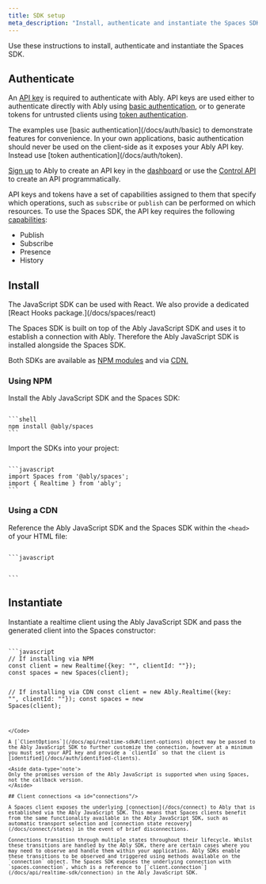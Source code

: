 ```yaml
---
title: SDK setup
meta_description: "Install, authenticate and instantiate the Spaces SDK."
---
```


Use these instructions to install, authenticate and instantiate the Spaces SDK.

## Authenticate <a id="authenticate"/>

An [API key](/docs/auth#api-keys) is required to authenticate with Ably. API keys are used either to authenticate directly with Ably using [basic authentication](/docs/auth/basic), or to generate tokens for untrusted clients using [token authentication](/docs/auth/token).

<Aside data-type='important'>
The examples use [basic authentication](/docs/auth/basic) to demonstrate features for convenience. In your own applications, basic authentication should never be used on the client-side as it exposes your Ably API key. Instead use [token authentication](/docs/auth/token).
</Aside>

[Sign up](https://ably.com/sign-up) to Ably to create an API key in the [dashboard](https://ably.com/dashboard) or use the [Control API](/docs/account/control-api) to create an API programmatically.

API keys and tokens have a set of capabilities assigned to them that specify which operations, such as `subscribe` or `publish` can be performed on which resources. To use the Spaces SDK, the API key requires the following [capabilities](/docs/auth/capabilities):

* Publish
* Subscribe
* Presence
* History

## Install <a id="install"/>

<Aside data-type='note'>
The JavaScript SDK can be used with React. We also provide a dedicated [React Hooks package.](/docs/spaces/react)
</Aside>

The Spaces SDK is built on top of the Ably JavaScript SDK and uses it to establish a connection with Ably. Therefore the Ably JavaScript SDK is installed alongside the Spaces SDK.

Both SDKs are available as [NPM modules](#npm) and via [CDN.](#cdn)

### Using NPM <a id="npm"/>

Install the Ably JavaScript SDK and the Spaces SDK:

<Code>
```shell
npm install @ably/spaces
```
</Code>

Import the SDKs into your project:

<Code>
```javascript
import Spaces from '@ably/spaces';
import { Realtime } from 'ably';
```
</Code>

### Using a CDN <a id="cdn"/>

Reference the Ably JavaScript SDK and the Spaces SDK within the `<head>` of your HTML file:

<Code>
```javascript
<script src="https://cdn.ably.com/lib/ably.min-2.js"></script>
<script src="https://cdn.ably.com/spaces/0.4/iife/index.bundle.js"></script>
```
</Code>

## Instantiate <a id="instantiate"/>

Instantiate a realtime client using the Ably JavaScript SDK and pass the generated client into the Spaces constructor:

<Code>
```javascript
// If installing via NPM
const client = new Realtime({key: "<API-key>", clientId: "<client-ID>"});
const spaces = new Spaces(client);

// If installing via CDN
const client = new Ably.Realtime({key: "<API-key>", clientId: "<client-ID>"});
const spaces = new Spaces(client);
```
</Code>

A [`ClientOptions`](/docs/api/realtime-sdk#client-options) object may be passed to the Ably JavaScript SDK to further customize the connection, however at a minimum you must set your API key and provide a `clientId` so that the client is [identified](/docs/auth/identified-clients).

<Aside data-type='note'>
Only the promises version of the Ably JavaScript is supported when using Spaces, not the callback version.
</Aside>

## Client connections <a id="connections"/>

A Spaces client exposes the underlying [connection](/docs/connect) to Ably that is established via the Ably JavaScript SDK. This means that Spaces clients benefit from the same functionality available in the Ably JavaScript SDK, such as automatic transport selection and [connection state recovery](/docs/connect/states) in the event of brief disconnections.

Connections transition through multiple states throughout their lifecycle. Whilst these transitions are handled by the Ably SDK, there are certain cases where you may need to observe and handle them within your application. Ably SDKs enable these transitions to be observed and triggered using methods available on the `connection` object. The Spaces SDK exposes the underlying connection with `spaces.connection`, which is a reference to [`client.connection`](/docs/api/realtime-sdk/connection) in the Ably JavaScript SDK.
